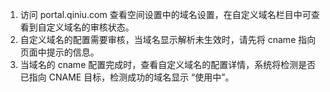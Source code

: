 1. 访问 portal.qiniu.com 查看空间设置中的域名设置，在自定义域名栏目中可查看到自定义域名的审核状态。
2. 自定义域名的配置需要审核，当域名显示解析未生效时，请先将 cname 指向页面中提示的信息。
3. 当域名的 cname 配置完成时，查看自定义域名的配置详情，系统将检测是否已指向 CNAME 目标，检测成功的域名显示 “使用中”。

